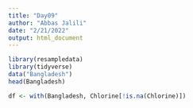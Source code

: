 ```yaml
---
title: "Day09"
author: "Abbas Jalili"
date: "2/21/2022"
output: html_document
---
```


```r
library(resampledata)
library(tidyverse)
data("Bangladesh")
head(Bangladesh)

```

```r
df <- with(Bangladesh, Chlorine[!is.na(Chlorine)])
```




